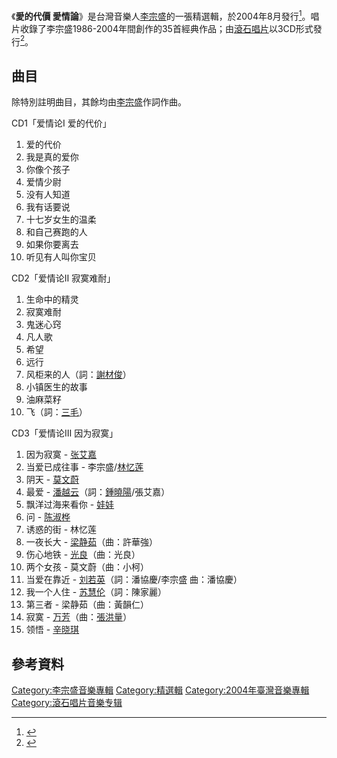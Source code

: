 {{Infobox Album
| Name  = 愛的代價 愛情論
| Type  = greatest
| Cover  = 愛情論-愛的代價.jpg
| Background =
| Alt  = 
| Artist  = [[李宗盛|李宗盛]]
| Released   = 2004年8月
| Recorded  = 
| Genre = [[華語流行音樂|華語流行音樂]]
| Length = 
| Label = [[滾石唱片|滾石唱片]]
| Producer = 
| Last album =  [[滾石香港黃金十年-李宗盛精選|滾石香港黃金十年-李宗盛精選]]<br />（2003年）
| This album = '''愛的代價 愛情論'''<br />（2004年）
| Next album = [[理性與感性作品音樂會|理性與感性作品音樂會]]<br />（2007年）
| Misc  = 
}}
《'''愛的代價 愛情論'''》是台灣音樂人[[李宗盛|李宗盛]]的一張精選輯，於2004年8月發行<ref>{{cite web|url=http://www.xiami.com/album/2551?spm=a1z1s.6659509.6856557.21.B5qEOa|title=李宗盛：爱情论 爱的代价1986-2004（3CD）|work=[[蝦米音樂|蝦米音樂]]|accessdate=2014-06-29|archive-date=2016-12-20|archive-url=https://web.archive.org/web/20161220125751/http://www.xiami.com/album/2551?spm=a1z1s.6659509.6856557.21.B5qEOa|dead-url=no}}</ref>。唱片收錄了李宗盛1986-2004年間創作的35首經典作品；由[[滾石唱片|滾石唱片]]以3CD形式發行<ref>{{cite web|url=http://www.kkbox.com/tw/tc/album/tE3y3VKpyvf3xRS0FClY008l-index.html|title=愛的代價|work=[[KKBOX|KKBOX]]|4=|accessdate=2014-06-28|archive-date=2014-04-17|archive-url=https://web.archive.org/web/20140417185434/http://www.kkbox.com/tw/tc/album/tE3y3VKpyvf3xRS0FClY008l-index.html|dead-url=no}}</ref>。

== 曲目 ==
除特別註明曲目，其餘均由[[李宗盛|李宗盛]]作詞作曲。

;CD1「爱情论Ⅰ 爱的代价」
#爱的代价
#我是真的爱你
#你像个孩子
#爱情少尉
#没有人知道
#我有话要说
#十七岁女生的温柔
#和自己赛跑的人
#如果你要离去
#听见有人叫你宝贝

;CD2「爱情论Ⅱ 寂寞难耐」
#生命中的精灵
#寂寞难耐
#鬼迷心窍
#凡人歌
#希望
#远行
#风柜来的人（詞：[[謝材俊|謝材俊]]）
#小镇医生的故事
#油麻菜籽
#飞（詞：[[三毛_(作家)|三毛]]）

;CD3「爱情论Ⅲ 因为寂寞」
#因为寂寞 - [[张艾嘉|张艾嘉]]
#当爱已成往事 - 李宗盛/[[林忆莲|林忆莲]]
#阴天 - [[莫文蔚|莫文蔚]]
#最爱 - [[潘越云|潘越云]]（詞：[[鍾曉陽|鍾曉陽]]/張艾嘉）
#飘洋过海来看你 - [[金智娟|娃娃]]
#问 - [[陈淑桦|陈淑桦]]
#诱惑的街 - 林忆莲
#一夜长大 - [[梁静茹|梁静茹]]（曲：許華強）
#伤心地铁 - [[光良|光良]]（曲：光良）
#两个女孩 - 莫文蔚（曲：小柯）
#当爱在靠近 - [[刘若英|刘若英]]（詞：潘協慶/李宗盛   曲：潘協慶）
#我一个人住 - [[苏慧伦|苏慧伦]]（詞：陳家麗）
#第三者 - 梁静茹（曲：黃韻仁）
#寂寞 - [[万芳|万芳]]（曲：[[張洪量|張洪量]]）
#领悟 - [[辛晓琪|辛晓琪]]

== 參考資料 ==
{{reflist}}
{{李宗盛}}
[[Category:李宗盛音樂專輯|Category:李宗盛音樂專輯]]
[[Category:精選輯|Category:精選輯]]
[[Category:2004年臺灣音樂專輯|Category:2004年臺灣音樂專輯]]
[[Category:滾石唱片音樂专辑|Category:滾石唱片音樂专辑]]